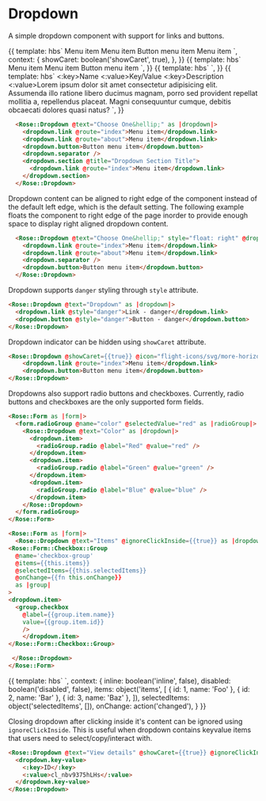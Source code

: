 
<Meta title="Rose|Dropdown" component="Dropdown" />

# Dropdown

A simple dropdown component with support for links and buttons.

<Preview>
  <Story name="Basic Dropdown" height="7rem">{{
    template: hbs`
      <Rose::Dropdown @text="Choose One&hellip;" @icon="flight-icons/svg/org-16" @showCaret={{showCaret}} as |dropdown|>
        <dropdown.link @route="index">Menu item</dropdown.link>
        <dropdown.link @route="about">Menu item</dropdown.link>
        <dropdown.separator />
        <dropdown.button>Button menu item</dropdown.button>
        <dropdown.separator />
        <dropdown.section @title="Dropdown Section Title">
          <dropdown.link @route="index">Menu item</dropdown.link>
        </dropdown.section>
      </Rose::Dropdown>
    `,
    context: {
      showCaret: boolean('showCaret', true),
    },
  }}</Story>
</Preview>

<Preview>
  <Story name="Icon-only Dropdown" height="5rem">{{
    template: hbs`
      <Rose::Dropdown @text="Choose One&hellip;" @icon="flight-icons/svg/org-16" @iconOnly={{true}} as |dropdown|>
        <dropdown.link @route="index">Menu item</dropdown.link>
        <dropdown.link @route="about">Menu item</dropdown.link>
        <dropdown.separator />
        <dropdown.button>Button menu item</dropdown.button>
      </Rose::Dropdown>
    `,
  }}</Story>
</Preview>

<Preview>
  <Story name="Dropdown with Radio Buttons" height="13rem">{{
    template: hbs`
      <Rose::Form as |form|>
        <form.radioGroup @name="color" @selectedValue="red" as |radioGroup|>
          <Rose::Dropdown @text="Color" as |dropdown|>
            <dropdown.item>
              <radioGroup.radio @label="Red" @value="red" />
            </dropdown.item>
            <dropdown.item>
              <radioGroup.radio @label="Green" @value="green" />
            </dropdown.item>
            <dropdown.item>
              <radioGroup.radio @label="Blue" @value="blue" />
            </dropdown.item>
          </Rose::Dropdown>
        </form.radioGroup>
      </Rose::Form>
    `,
  }}</Story>
</Preview>

<Preview>
  <Story name="Dropdown with Key Value Items" height="13rem">{{
    template: hbs`
      <Rose::Dropdown @text="View details" @showCaret={{showCaret}} @ignoreClickInside={{true}} as |dropdown|>
        <dropdown.key-value>
          <:key>Name</:key>
          <:value>Key/Value</:value>
        </dropdown.key-value>
        <dropdown.separator />
        <dropdown.key-value>
          <:key>Description</:key>
          <:value>Lorem ipsum dolor sit amet consectetur adipisicing elit. Assumenda illo ratione libero ducimus magnam, porro sed provident repellat mollitia a, repellendus placeat. Magni consequuntur cumque, debitis obcaecati dolores quasi natus?</:value>
        </dropdown.key-value>
      </Rose::Dropdown>
    `,
  }}</Story>
</Preview>


```html
  <Rose::Dropdown @text="Choose One&hellip;" as |dropdown|>
    <dropdown.link @route="index">Menu item</dropdown.link>
    <dropdown.link @route="about">Menu item</dropdown.link>
    <dropdown.button>Button menu item</dropdown.button>
    <dropdown.separator />
    <dropdown.section @title="Dropdown Section Title">
      <dropdown.link @route="index">Menu item</dropdown.link>
    </dropdown.section>
  </Rose::Dropdown>
```

Dropdown content can be aligned to right edge of the component instead of the default left edge, which is the default setting. The following example floats the component to right edge of the page inorder to provide enough space to display right aligned dropdown content.

```html
  <Rose::Dropdown @text="Choose One&hellip;" style="float: right" @dropdownRight={{true}} as |dropdown|>
    <dropdown.link @route="index">Menu item</dropdown.link>
    <dropdown.link @route="about">Menu item</dropdown.link>
    <dropdown.separator />
    <dropdown.button>Button menu item</dropdown.button>
  </Rose::Dropdown>
```

Dropdown supports `danger` styling through `style` attribute.

```html
<Rose::Dropdown @text="Dropdown" as |dropdown|>
  <dropdown.link @style="danger">Link - danger</dropdown.link>
  <dropdown.button @style="danger">Button - danger</dropdown.button>
</Rose::Dropdown>
```

Dropdown indicator can be hidden using `showCaret` attribute.

```html
<Rose::Dropdown @showCaret={{true}} @icon="flight-icons/svg/more-horizontal-16" as |dropdown|>
    <dropdown.link @route="index">Menu item</dropdown.link>
    <dropdown.button>Button menu item</dropdown.button>
</Rose::Dropdown>
```

Dropdowns also support radio buttons and checkboxes.  Currently, radio buttons and checkboxes are the only supported
form fields.

```html
<Rose::Form as |form|>
  <form.radioGroup @name="color" @selectedValue="red" as |radioGroup|>
    <Rose::Dropdown @text="Color" as |dropdown|>
      <dropdown.item>
        <radioGroup.radio @label="Red" @value="red" />
      </dropdown.item>
      <dropdown.item>
        <radioGroup.radio @label="Green" @value="green" />
      </dropdown.item>
      <dropdown.item>
        <radioGroup.radio @label="Blue" @value="blue" />
      </dropdown.item>
    </Rose::Dropdown>
  </form.radioGroup>
</Rose::Form>
```

```html
<Rose::Form as |form|>
  <Rose::Dropdown @text="Items" @ignoreClickInside={{true}} as |dropdown|>
<Rose::Form::Checkbox::Group
  @name='checkbox-group'
  @items={{this.items}}
  @selectedItems={{this.selectedItems}}
  @onChange={{fn this.onChange}}
  as |group|
>
<dropdown.item>
  <group.checkbox
    @label={{group.item.name}}
    value={{group.item.id}} 
    />
    </dropdown.item>
</Rose::Form::Checkbox::Group>

 </Rose::Dropdown>
</Rose::Form>
```


<Preview>
  <Story name="Dropdown with Checkboxes" height="10rem">{{
  template: hbs`
  <Rose::Form as |form|>
   <Rose::Dropdown   @ignoreClickInside={{true}} @text="Items" as |dropdown|>
    <Rose::Form::Checkbox::Group
      @name={{name}}
      @inline={{inline}}
      @disabled={{disabled}}
      @items={{items}}
      @selectedItems={{selectedItems}}
      @onChange={{onChange}}
      as |group|
    >
    <dropdown.item>
      <group.checkbox
        @label={{group.item.name}}
        value={{group.item.id}}
      />
        </dropdown.item>
    </Rose::Form::Checkbox::Group>
     </Rose::Dropdown>
    </Rose::Form>
  `,
  context: {
    inline: boolean('inline', false),
    disabled: boolean('disabled', false),
    items: object('items', [
      { id: 1, name: 'Foo' },
      { id: 2, name: 'Bar' },
      { id: 3, name: 'Baz' },
    ]),
    selectedItems: object('selectedItems', []),
    onChange: action('changed'),
  }
  }}</Story>
</Preview>



Closing dropdown after clicking inside it's content can be ignored using `ignoreClickInside`. This is useful when dropdown contains keyvalue items that users need to select/copy/interact with.

```html
<Rose::Dropdown @text="View details" @showCaret={{true}} @ignoreClickInside={{true}} as |dropdown|>
  <dropdown.key-value>
    <:key>ID</:key>
    <:value>cl_nbv9375hLHs</:value>
  </dropdown.key-value>
</Rose::Dropdown>
```
